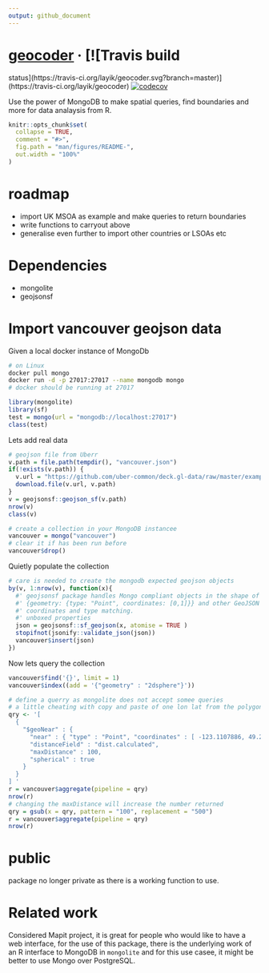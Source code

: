 ```yaml
---
output: github_document
---
```


<!-- README.md is generated from README.Rmd. Please edit that file -->
<!-- badges: start -->

# [geocoder](https://layik.github.io/geocoder/) &middot; [![Travis build
status](https://travis-ci.org/layik/geocoder.svg?branch=master)](https://travis-ci.org/layik/geocoder) [![codecov](https://codecov.io/gh/layik/geocoder/branch/master/graph/badge.svg)](https://codecov.io/gh/layik/geocoder)

Use the power of MongoDB to make spatial queries, find boundaries and more for data analaysis from R.


```r
knitr::opts_chunk$set(
  collapse = TRUE,
  comment = "#>",
  fig.path = "man/figures/README-",
  out.width = "100%"
)
```
# roadmap
 * import UK MSOA as example and make queries to return boundaries
 * write functions to carryout above
 * generalise even further to import other countries or LSOAs etc

# Dependencies
* mongolite
* geojsonsf

# Import vancouver geojson data
Given a local docker instance of MongoDb

```bash
# on Linux
docker pull mongo
docker run -d -p 27017:27017 --name mongodb mongo
# docker should be running at 27017
```

```r
library(mongolite)
library(sf)
test = mongo(url = "mongodb://localhost:27017")
class(test)
```

Lets add real data
```r
# geojson file from Uberr
v.path = file.path(tempdir(), "vancouver.json")
if(!exists(v.path)) {
  v.url = "https://github.com/uber-common/deck.gl-data/raw/master/examples/geojson/vancouver-blocks.json"
  download.file(v.url, v.path)
}
v = geojsonsf::geojson_sf(v.path)
nrow(v)
class(v)

# create a collection in your MongoDB instancee
vancouver = mongo("vancouver")
# clear it if has been run before
vancouver$drop()
```

Quietly populate the collection

```r

# care is needed to create the mongodb expected geojson objects
by(v, 1:nrow(v), function(x){
  #' geojsonsf package handles Mongo compliant objects in the shape of
  #' {geometry: {type: "Point", coordinates: [0,1]}} and other GeoJSON valid
  #' coordinates and type matching.
  #' unboxed properties
  json = geojsonsf::sf_geojson(x, atomise = TRUE )
  stopifnot(jsonify::validate_json(json))
  vancouver$insert(json)
})
```

Now lets query the collection
```r
vancouver$find('{}', limit = 1)
vancouver$index((add = '{"geometry" : "2dsphere"}'))

# define a querry as mongolite does not accept somee queries
# a little cheating with copy and paste of one lon lat from the polygons in the data
qry <- '[
  {
    "$geoNear" : { 
      "near" : { "type" : "Point", "coordinates" : [ -123.1107886, 49.2718859 ] },
      "distanceField" : "dist.calculated",
      "maxDistance" : 100,
      "spherical" : true
    }
  }
] '
r = vancouver$aggregate(pipeline = qry)
nrow(r)
# changing the maxDistance will increase the number returned
qry = gsub(x = qry, pattern = "100", replacement = "500")
r = vancouver$aggregate(pipeline = qry)
nrow(r)
```

# public
package no longer private as there is a working function to use.

# Related work
Considered Mapit project, it is great for people who would like to have a web interface, for the use of this package, there is the underlying work of an R interface to MongoDB in `mongolite` and for this use casee, it might be better to use Mongo over PostgreSQL. 

